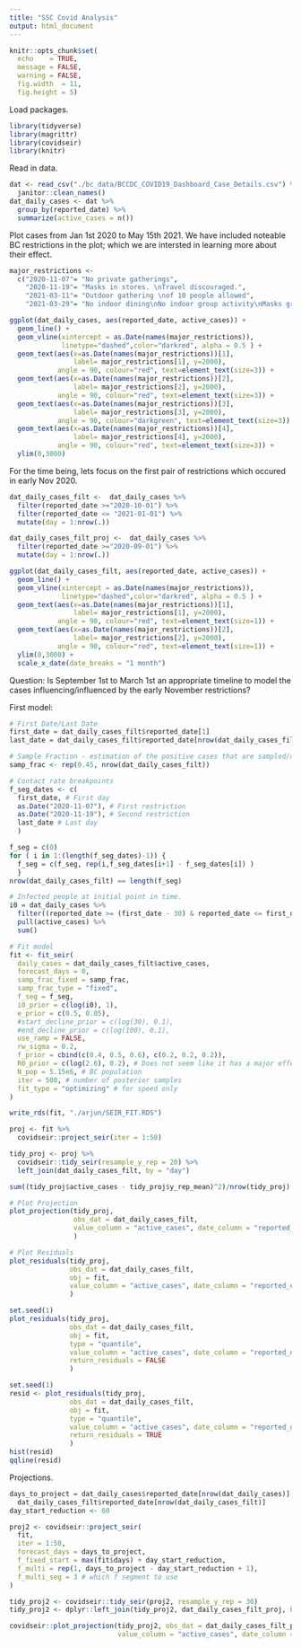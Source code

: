 ```yaml
---
title: "SSC Covid Analysis"
output: html_document
---
```


```r
knitr::opts_chunk$set(
  echo    = TRUE, 
  message = FALSE, 
  warning = FALSE,
  fig.width  = 11,
  fig.height = 5)
```

Load packages.
```r
library(tidyverse)
library(magrittr)
library(covidseir)
library(knitr)
```

Read in data. 
```r
dat <- read_csv("./bc_data/BCCDC_COVID19_Dashboard_Case_Details.csv") %>% 
  janitor::clean_names()
dat_daily_cases <- dat %>% 
  group_by(reported_date) %>% 
  summarize(active_cases = n())
```

Plot cases from Jan 1st 2020 to May 15th 2021. We have included noteable BC restrictions in the plot; which we are intersted in learning more about their effect. 
```r
major_restrictions <- 
  c("2020-11-07"= "No private gatherings",
    "2020-11-19"= "Masks in stores. \nTravel discouraged.",
    "2021-03-11"= "Outdoor gathering \nof 10 people allowed",
    "2021-03-29"= "No indoor dining\nNo indoor group activity\nMasks grades 4-12")

ggplot(dat_daily_cases, aes(reported_date, active_cases)) + 
  geom_line() + 
  geom_vline(xintercept = as.Date(names(major_restrictions)),
             linetype="dashed",color="darkred", alpha = 0.5 ) +
  geom_text(aes(x=as.Date(names(major_restrictions))[1], 
                label= major_restrictions[1], y=2000), 
            angle = 90, colour="red", text=element_text(size=3)) + 
  geom_text(aes(x=as.Date(names(major_restrictions))[2], 
                label= major_restrictions[2], y=2000), 
            angle = 90, colour="red", text=element_text(size=3)) + 
  geom_text(aes(x=as.Date(names(major_restrictions))[3], 
                label= major_restrictions[3], y=2000), 
            angle = 90, colour="darkgreen", text=element_text(size=3)) +
  geom_text(aes(x=as.Date(names(major_restrictions))[4], 
                label= major_restrictions[4], y=2000), 
            angle = 90, colour="red", text=element_text(size=3)) + 
  ylim(0,3000)
```

For the time being, lets focus on the first pair of restrictions which occured in early Nov 2020. 
```r
dat_daily_cases_filt <-  dat_daily_cases %>% 
  filter(reported_date >="2020-10-01") %>% 
  filter(reported_date <= "2021-01-01") %>% 
  mutate(day = 1:nrow(.))

dat_daily_cases_filt_proj <-  dat_daily_cases %>% 
  filter(reported_date >="2020-09-01") %>% 
  mutate(day = 1:nrow(.))

ggplot(dat_daily_cases_filt, aes(reported_date, active_cases)) + 
  geom_line() + 
  geom_vline(xintercept = as.Date(names(major_restrictions)),
             linetype="dashed",color="darkred", alpha = 0.5 ) +
  geom_text(aes(x=as.Date(names(major_restrictions))[1], 
                label= major_restrictions[1], y=2000), 
            angle = 90, colour="red", text=element_text(size=1)) + 
  geom_text(aes(x=as.Date(names(major_restrictions))[2], 
                label= major_restrictions[2], y=2000), 
            angle = 90, colour="red", text=element_text(size=1)) + 
  ylim(0,3000) + 
  scale_x_date(date_breaks = "1 month")

```

Question: Is September 1st to March 1st an appropriate timeline to model the cases influencing/influenced by the early November restrictions?

First model:
```r
# First Date/Last Date
first_date = dat_daily_cases_filt$reported_date[1]
last_date = dat_daily_cases_filt$reported_date[nrow(dat_daily_cases_filt)]

# Sample Fraction - estimation of the positive cases that are sampled/detected/
samp_frac <- rep(0.45, nrow(dat_daily_cases_filt))

# Contact rate breakpoints
f_seg_dates <- c(
  first_date, # First day
  as.Date("2020-11-07"), # First restriction
  as.Date("2020-11-19"), # Second restriction
  last_date # Last day
  )

f_seg = c(0)
for ( i in 1:(length(f_seg_dates)-1)) {
  f_seg = c(f_seg, rep(i,f_seg_dates[i+1] - f_seg_dates[i]) )
  }
nrow(dat_daily_cases_filt) == length(f_seg)

# Infected people at initial point in time.
i0 = dat_daily_cases %>% 
  filter((reported_date >= (first_date - 30) & reported_date <= first_date)) %>% 
  pull(active_cases) %>% 
  sum()

# Fit model
fit <- fit_seir(
  daily_cases = dat_daily_cases_filt$active_cases,
  forecast_days = 0,
  samp_frac_fixed = samp_frac, 
  samp_frac_type = "fixed",
  f_seg = f_seg,
  i0_prior = c(log(i0), 1), 
  e_prior = c(0.5, 0.05),
  #start_decline_prior = c(log(30), 0.1),
  #end_decline_prior = c(log(100), 0.1),
  use_ramp = FALSE,
  rw_sigma = 0.2,
  f_prior = cbind(c(0.4, 0.5, 0.6), c(0.2, 0.2, 0.2)),
  R0_prior = c(log(2.6), 0.2), # Does not seem like it has a major effect
  N_pop = 5.15e6, # BC population
  iter = 500, # number of posterior samples
  fit_type = "optimizing" # for speed only
)

write_rds(fit, "./arjun/SEIR_FIT.RDS")

proj <- fit %>% 
  covidseir::project_seir(iter = 1:50) 

tidy_proj <- proj %>% 
  covidseir::tidy_seir(resample_y_rep = 20) %>%
  left_join(dat_daily_cases_filt, by = "day")

sum((tidy_proj$active_cases - tidy_proj$y_rep_mean)^2)/nrow(tidy_proj)

# Plot Projection
plot_projection(tidy_proj, 
                obs_dat = dat_daily_cases_filt,
                value_column = "active_cases", date_column = "reported_date"
                )

# Plot Residuals
plot_residuals(tidy_proj, 
               obs_dat = dat_daily_cases_filt, 
               obj = fit, 
               value_column = "active_cases", date_column = "reported_date"
               )

set.seed(1)
plot_residuals(tidy_proj, 
               obs_dat = dat_daily_cases_filt,
               obj = fit, 
               type = "quantile",
               value_column = "active_cases", date_column = "reported_date",
               return_residuals = FALSE
               )

set.seed(1)
resid <- plot_residuals(tidy_proj, 
               obs_dat = dat_daily_cases_filt, 
               obj = fit, 
               type = "quantile",
               value_column = "active_cases", date_column = "reported_date",
               return_residuals = TRUE
               )
hist(resid)
qqline(resid)


```

Projections.
```r
days_to_project = dat_daily_cases$reported_date[nrow(dat_daily_cases)] - 
  dat_daily_cases_filt$reported_date[nrow(dat_daily_cases_filt)]
day_start_reduction <- 60

proj2 <- covidseir::project_seir(
  fit,
  iter = 1:50,
  forecast_days = days_to_project,
  f_fixed_start = max(fit$days) + day_start_reduction,
  f_multi = rep(1, days_to_project - day_start_reduction + 1),
  f_multi_seg = 3 # which f segment to use
)

tidy_proj2 <- covidseir::tidy_seir(proj2, resample_y_rep = 30)
tidy_proj2 <- dplyr::left_join(tidy_proj2, dat_daily_cases_filt_proj, by = "day")

covidseir::plot_projection(tidy_proj2, obs_dat = dat_daily_cases_filt_proj,
                           value_column = "active_cases", date_column = "reported_date")
```

